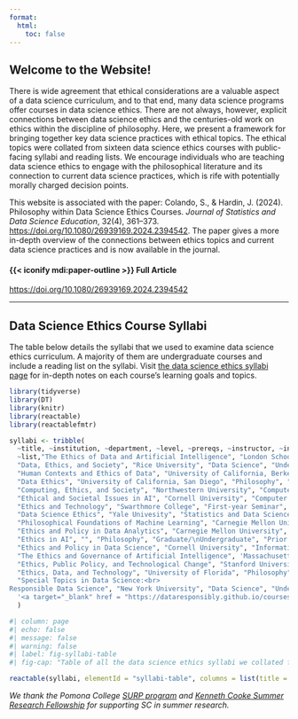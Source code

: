 ```yaml
---
format: 
  html:
    toc: false
---
```


::: column-page
# Welcome to the Website!

There is wide agreement that ethical considerations are a valuable aspect of a data science curriculum, and to that end, many data science programs offer courses in data science ethics. There are not always, however, explicit connections between data science ethics and the centuries-old work on ethics within the discipline of philosophy. Here, we present a framework for bringing together key data science practices with ethical topics. The ethical topics were collated from sixteen data science ethics courses with public-facing syllabi and reading lists. We encourage individuals who are teaching data science ethics to engage with the philosophical literature and its connection to current data science practices, which is rife with potentially morally charged decision points.

This website is associated with the paper: Colando, S., & Hardin, J. (2024). Philosophy within Data Science Ethics Courses. *Journal of Statistics and Data Science Education*, 32(4), 361–373. [https://doi.org/10.1080/26939169.2024.2394542](https://doi.org/10.1080/26939169.2024.2394542). The paper gives a more in-depth overview of the connections between ethics topics and current data science practices  and is now available in the journal.

::: link
::: link-header
#### {{< iconify mdi:paper-outline >}} Full Article
:::

::: link-container
<a href="https://doi.org/10.1080/26939169.2024.2394542" target="_blank">https://doi.org/10.1080/26939169.2024.2394542</a>
:::
:::

------------------------------------------------------------------------

## Data Science Ethics Course Syllabi

The table below details the syllabi that we used to examine data science ethics curriculum. A majority of them are undergraduate courses and include a reading list on the syllabi. Visit [the data science ethics syllabi page](inside-syllabi.html) for in-depth notes on each course's learning goals and topics.

```r
library(tidyverse)
library(DT)
library(knitr)
library(reactable)
library(reactablefmtr)
```

```r
syllabi <- tribble(
  ~title, ~institution, ~department, ~level, ~prereqs, ~instructor, ~intructor_discipline,  ~`link`, ~semester,
  ~list,"The Ethics of Data and Artificial Intelligence", "London School of Economics","Philosophy, Logic, and Scientific Method", "Undergraduate", "None", "Kate Vredenburgh, Ali Boyle, Alex Voorhoeve, Paola Romero", "Philosophy, Logic, and Scientific Method", '<a target="_blank" href = "https://www.lse.ac.uk/ss-asset-library/course-outlines/2023/ME102-Course-Outline-2023.pdf" target = "_blank">Syllabus Link</a>', "Summer 2023", "Yes",
  "Data, Ethics, and Society", "Rice University", "Data Science", "Undergraduate", "None", "Elizabeth Petrick", "History", '<a target="_blank" href = "https://www.google.com/url?sa=t&rct=j&q=&esrc=s&source=web&cd=&ved=2ahUKEwjBqtWbooD_AhUhIzQIHXWLD_c4ChAWegQIBhAB&url=https%3A%2F%2Festher.rice.edu%2Fselfserve%2F!bwzkpsyl.v_viewDoc%3Fterm%3D202120%26crn%3D23021%26type%3DSYLLABUS&usg=AOvVaw1zimMugXOdwaI0SYtmBHVE" target = "_blank">Syllabus PDF\n(automatically downloads)</a>', "Spring 2021", "Yes",
  "Human Contexts and Ethics of Data", "University of California, Berkeley", "Data Science (Cross-listed in History and STS)", "Undergraduate", "None", 'Margo Boenig-Lipstin,<br> Ari Edmundson', 'Margo Boenig-Lipstin: History<br>Ari Edmundson: Data Science', '<a target="_blank" href = "https://docs.google.com/document/d/1aRSkK0FmyaWCIsFq4MCbTrP2yGmP_rTPQ9MJLzdwWnc/edit" target = "_blank">Syllabus Link</a>', "Spring 2020", "Yes",
  "Data Ethics", "University of California, San Diego", "Philosophy", "Undergraduate", "None", "David Danks", "Philosophy and Data Science", '<a target="_blank" href = "https://philosophy.ucsd.edu/_files/courses/23winter/PHIL174.pdf" target = "_blank">Syllabus Link</a>', "Winter 2023", "Yes",
  "Computing, Ethics, and Society", "Northwestern University", "Computer Science", "Undergraduate", "None", "Sarah Van Wart", "Computer Science and Engineering", '<a target="_blank" href = "https://nu-tech-ethics.github.io/winter2021/syllabus/" target = "_blank">Syllabus Link</a>', "Winter 2021", "Yes",
  "Ethical and Societal Issues in AI", "Cornell University", "Computer Science", "Undergraduate", "None", "Joseph Halpern,<br>Bart Selman", "Computer Science", '<a target="_blank" href = "https://www.cs.cornell.edu/courses/cs4732/2017sp/" target = "_blank">Syllabus Link</a>', "Spring 2017", "Yes",
  "Ethics and Technology", "Swarthmore College", "First-year Seminar", "Undergraduate", "None", 'Ameet Soni,<br>Krista Karbowski Thomason','Ameet Soni: Computer Science<br> Krista Karbowski Thomason: Philosophy', '<a target="_blank" href = "https://works.swarthmore.edu/cgi/viewcontent.cgi?article=1027&context=dev-dhgrants" target = "_blank">Syllabus Link</a>', "Spring 2019", "Yes",
  "Data Science Ethics", "Yale Univesity", "Statistics and Data Science", "Undergraduate", "Statistics and/or Data Analytics is Required,<br>Prior Coursework in AI/ML/Algorithms and Ethics/Philosophy is Useful", "Elisa Celis", "Statistics and Data Science", '<a target="_blank" href = "https://datascienceethics.wordpress.com/the-course/syllabus/" target = "_blank">Syllabus Link</a>', "Spring 2019", "No",
  "Philosophical Foundations of Machine Learning", "Carnegie Mellon University", "Machine Learning", "Graduate/\nUndergraduate", "None", "Zachary Lipton", "Machine Learning and Operations Research", '<a target="_blank" href = "https://github.com/acmi-lab/cmu-10721-philosophy-machine-intelligence" target = "_blank">Syllabus Link</a>', "Spring 2023", "Yes",
  "Ethics and Policy in Data Analytics", "Carnegie Mellon University", "Information Systems and Public Policy", "Graduate", "Familiarity with Data Analytics Pipeline is Recommended", "David Danks, Sina Fazelpour", 'David Danks: Data Science and Philosophy<br>Sina Fazelpour: Computer Science and Philosophy', '<a target="_blank" href = "https://www.heinz.cmu.edu/current-students/courses/94-836/2238/" target = "_blank">Syllabus Link</a>', "Spring 2021", "Yes",
  "Ethics in AI", "", "Philosophy", "Graduate/\nUndergraduate", "Prior Coursework in Moral/Political Philosophy and Logic/Statistics is Useful", "Liam Kofi Bright", "Philosophy", '<a target="_blank" href = "https://philpeople.org/public_cache/file?content_type=application%2Fpdf&key=z1d1wj8yk9ztczwt4d9wspqbl6qb" target = "_blank">Syllabus Link</a>', "Spring 2023", "Yes",
  "Ethics and Policy in Data Science", "Cornell University", "Information Sciences", "Graduate/\nUndergraduate", "None", "Solon Barocas", "Information Science (and Principle Researcher at Microsoft)", '<a target="_blank" href = "https://docs.google.com/document/d/1GV97qqvjQNvyM2I01vuRaAwHe9pQAZ9pbP7KkKveg1o/edit" target = "_blank">Syllabus Link</a>', "Fall 2017", "Yes",
  "The Ethics and Governance of Artificial Intelligence", 'Massachusetts Institute of Technology,<br>Harvard University', "Cross-Disciplinary", "Graduate", "None", 'Joi Ito,<br>Jonathan Zittrain', 'Joi Ito: Practice in Media Arts and Science<br>Jonathon Zittrain: International Law, Computer Science, and Public Policy', '<a target="_blank" href = "https://dam-prod.media.mit.edu/x/2018/02/07/Ethics%20and%20Governance%20of%20AI%20S18%20.pdf" target = "_blank">Syllabus PDF\n(automatically downloads)</a>', "Spring 2018", "Yes",
  "Ethics, Public Policy, and Technological Change", "Stanford University", "Computer Science", "Undergraduate", "None", "Rob Reich, Mehran Sahami, Jeremy Weinstein", 'Rob Reich: Political Science<br>Mehran Sahami:Computer Science<br>Jeremy Weinstein: Computer Science', '<a target="_blank" href = "https://web.stanford.edu/class/cs182/" target = "_blank">Syllabus Link</a>', "Winter 2023","Yes",
  "Ethics, Data, and Technology", "University of Florida", "Philosophy", "Undergraduate", "None", "David Gray Grant", "Philosophy", '<a target="_blank" href = "https://phil.ufl.edu/wp-content/uploads/sites/145/2022/01/PHI3681-Grant-Syllabus-2021-28-12.pdf" target = "_blank">Syllabus Link</a>', "Spring 2022", "Yes",
  "Special Topics in Data Science:<br>
Responsible Data Science", "New York University", "Data Science", "Undergraduate", "Introduction to Data Science or <br> Introduction to Computer Science", "Julia Stoyanovich", "Data Science, Computer Science, and Engineering", 
  '<a target="_blank" href = "https://dataresponsibly.github.io/courses/spring19/" target = "_blank">Syllabus Link</a>', "Spring 2019", "Yes"
  )
```

```r
#| column: page
#| echo: false
#| message: false
#| warning: false
#| label: fig-syllabi-table
#| fig-cap: "Table of all the data science ethics syllabi we collated for the project. Each row is a distinct data science ethics course, and we include information about the course title, its instructors, the level, any prerequisites, and the term taught."

reactable(syllabi, elementId = "syllabi-table", columns = list(title = colDef("Course Title", minWidth = 120, html = TRUE ), institution = colDef("Institution", minWidth = 125, html = TRUE), department = colDef("Department", minWidth = 120, html = TRUE), level = colDef("Course Level", minWidth = 130, html = TRUE), prereqs = colDef("Prerequisites", minWidth = 135, html = TRUE), instructor = colDef("Instructors", minWidth = 120, html = TRUE), intructor_discipline = colDef("Instructor Discpline", minWidth = 130, html = TRUE), link = colDef("Syllabus Link", html = TRUE, minWidth = 130), semester = colDef("Syllabus' Term"), list = colDef("Reading List Included?", minWidth = 130)), highlight = TRUE, searchable = TRUE, showSortable = TRUE, showPagination = TRUE, filterable = TRUE, resizable = TRUE, fullWidth = TRUE, theme = reactableTheme( highlightColor = "#FAF9F0", rowHighlightStyle = list(`border-left` = "0.15em solid #f0ba55;"), style = list( fontFamily = "Helvetica Neue", fontSize = '0.875em')))
```

*We thank the Pomona College [SURP program](https://www.pomona.edu/administration/academic-dean/funding/student-research-opportunities/surp) and [Kenneth Cooke Summer Research Fellowship](https://www.pomona.edu/academics/departments/mathematics-statistics/resources/kenneth-cooke-summer-research-fellowship) for supporting SC in summer research.*
:::
